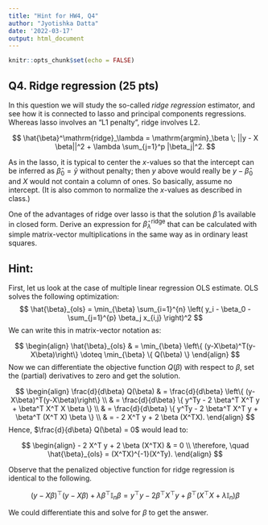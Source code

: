 ```yaml
---
title: "Hint for HW4, Q4"
author: "Jyotishka Datta"
date: '2022-03-17'
output: html_document
---
```


```r
knitr::opts_chunk$set(echo = FALSE)
```

## Q4. Ridge regression (25 pts)

In this question we will study the so-called *ridge regression* estimator, and see how it is connected to lasso and principal components regressions.  Whereas lasso involves an "L1 penalty", ridge involves L2.

$$
\hat{\beta}^\mathrm{ridge}_\lambda = \mathrm{argmin}_\beta \; ||y - X \beta||^2 + \lambda \sum_{j=1}^p |\beta_j|^2.
$$

As in the lasso, it is typical to center the $x$-values so that the intercept can be inferred as $\hat{\beta}_0 = \bar{y}$ without penalty; then $y$ above would really be $y-\hat{\beta}_0$ and $X$ would not contain a column of ones.  So basically, assume no intercept.  (It is also common to normalize the $x$-values as described in class.)

One of the advantages of ridge over lasso is that the solution $\hat{\beta}$ is available in closed form.  Derive an expression for $\hat{\beta}^\mathrm{ridge}_\lambda$ that can be calculated with simple matrix-vector multiplications in the same way as in ordinary least squares.  

## Hint:

First, let us look at the case of multiple linear regression OLS estimate. OLS solves the following optimization:
$$
\hat{\beta}_{ols} =	\min_{\beta} \sum_{i=1}^{n} \left( y_i - \beta_0 - \sum_{j=1}^{p} \beta_j x_{i,j} \right)^2
$$
We can write this in matrix-vector notation as:

$$
\begin{align}
\hat{\beta}_{ols} & =	\min_{\beta} \left\{ (y-X\beta)^T(y-X\beta)\right\} \doteq \min_{\beta} \{ Q(\beta) \}
\end{align}
$$
Now we can differentiate the objective function $Q(\beta)$ with respect to $\beta$, set the (partial) derivatives to zero and get the solution. 

$$
\begin{align}
\frac{d}{d\beta} Q(\beta) & = \frac{d}{d\beta} \left\{ (y-X\beta)^T(y-X\beta)\right\} \\
& = \frac{d}{d\beta} \{ y^Ty - 2 \beta^T X^T y + \beta^T X^T X \beta  \} \\
& = \frac{d}{d\beta} \{ y^Ty - 2 \beta^T X^T y + \beta^T (X^T X) \beta \} \\
& = - 2 X^T y + 2 \beta (X^TX).
\end{align}
$$
Hence, $\frac{d}{d\beta} Q(\beta) = 0$ would lead to:

$$
\begin{align}
- 2 X^T y + 2 \beta (X^TX) & = 0 \\
\therefore, \quad \hat{\beta}_{ols} = (X^TX)^{-1}(X^Ty). 
\end{align}
$$


Observe that the penalized objective function for ridge regression  is identical to the following.

$$
(y - X\beta)^\top (y- X\beta) + \lambda \beta^\top \mathbb{I}_n \beta
= y^\top y - 2 \beta^\top X^\top y + \beta^\top(X^\top X + \lambda \mathbb{I}_n) \beta
$$

We could differentiate this and solve for $\beta$ to get the answer. 

